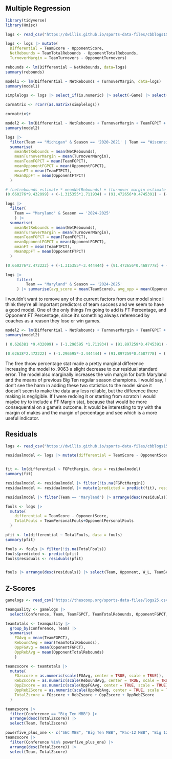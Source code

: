 ## Multiple Regression

```r
library(tidyverse)
library(Hmisc)
```

```r
logs <- read_csv("https://dwillis.github.io/sports-data-files/cbblogs1525.csv")
```

```r
logs <- logs |> mutate(
  Differential = TeamScore - OpponentScore, 
  NetRebounds = TeamTotalRebounds - OpponentTotalRebounds,
  TurnoverMargin = TeamTurnovers - OpponentTurnovers)

```


```r
rebounds <- lm(Differential ~ NetRebounds, data=logs)
summary(rebounds)
```

```r
model1 <- lm(Differential ~ NetRebounds + TurnoverMargin, data=logs)
summary(model1)
```

```r
simplelogs <- logs |> select_if(is.numeric) |> select(-Game) |> select(Differential, NetRebounds, TurnoverMargin, TeamFGPCT, TeamTotalRebounds, OpponentFGPCT, OpponentTotalRebounds, TeamFTPCT, OpponentFTPCT)
```


```r
cormatrix <- rcorr(as.matrix(simplelogs))

cormatrix$r
```

```r
model2 <- lm(Differential ~ NetRebounds + TurnoverMargin + TeamFGPCT + OpponentFGPCT, data=logs)
summary(model2)
```

```r
logs |> 
  filter(Team == "Michigan" & Season == '2020-2021' | Team == "Wisconsin" & Season == '2019-2020' | Team == "Michigan State" & Season == '2018-2019' | Team == "Michigan State" & Season == '2017-2018' | Team == 'Illinois' & Season == '2021-2022' | Team == 'Purdue' & Season == '2022-2023' | Team == 'Purdue' & Season == '2023-2024' | Team == "Michigan State" & Season == '2024-2025') |> 
  summarise(
    meanNetRebounds = mean(NetRebounds),
    meanTurnoverMargin = mean(TurnoverMargin),
    meanTeamFGPCT = mean(TeamFGPCT),
    meanOpponentFGPCT = mean(OpponentFGPCT),
    meanFT = mean(TeamFTPCT),
    MeanOppFT = mean(OpponentFTPCT)
  )
```


```r
# (netrebounds estimate * meanNetRebounds) + (turnover margin estimate * meanTurnoverMargin) + (TeamFGPCT estimate * meanTeamFGPCT) + (OpponentFGPCT estimate * meanOpponentFGPCT) + Intercept
(0.660276*9.432099) + (-1.315355*1.711934) + (91.472656*0.4745391) + (-91.705986*0.4000823) + 0.230468
```

```r
logs |> 
  filter(
    Team == "Maryland" & Season == '2024-2025'
    ) |> 
  summarise(
    meanNetRebounds = mean(NetRebounds),
    meanTurnoverMargin = mean(TurnoverMargin),
    meanTeamFGPCT = mean(TeamFGPCT),
    meanOpponentFGPCT = mean(OpponentFGPCT),
    meanFT = mean(TeamFTPCT),
    MeanOppFT = mean(OpponentFTPCT)
  )
```

```r
(0.660276*2.472222) + (-1.315355*-3.444444) + (91.472656*0.4687778) + (-91.705986*0.4150278) + 0.230468
```


```r
logs |> 
     filter(
         Team == "Maryland" & Season == '2024-2025'
     ) |> summarise(avg_score = mean(TeamScore), avg_opp = mean(OpponentScore))
```

I wouldn't want to remove any of the current factors from our model since I think they're all important predictors of team success and we seem to have a good model. One of the only things I'm going to add is FT Percentage, and Opponent FT Percentage, since it's something always referenced by coaches as a reason they lose or win games.


```r
model2 <- lm(Differential ~ NetRebounds + TurnoverMargin + TeamFGPCT + OpponentFGPCT + TeamFTPCT + OpponentFTPCT, data=logs)
summary(model2)
```




```r
( 0.626381 *9.432099) + (-1.296595 *1.711934) + (91.897259*0.4745391) + ( -92.100896 *0.4000823) + (0.7453868	* 11.244338) + (0.7160905 * -11.507524 ) +  0.410318 
```


```r
(0.62638*2.472222) + (-1.296595*-3.444444) + (91.897259*0.4687778) + ( -92.100896*0.4150278) + (11.244338 * 0.7534167	) + (-11.507524 * 0.7403611) + 0.410318 
```


The free throw percentage stat made a pretty marginal difference increasing the model to .9063 a slight decrease to our residual standard error. The model also marginally increases the win margin for both Maryland and the means of previous Big Ten regular season champions. I would say, I don't see the harm in adding these two statistics to the model since it doesn't seem to make the data any less reliable, but the difference there making is negligible. If I were redoing it or starting from scratch I would maybe try to include a FT Margin stat, because that would be more consequential on a game's outcome. It would be interesting to try with the margin of makes and the margin of percentage and see which is a more useful indicator.



## Residuals 


```r
logs <- read_csv("https://dwillis.github.io/sports-data-files/cbblogs1525.csv")
```

```r
residualmodel <- logs |> mutate(differential = TeamScore - OpponentScore, FGPctMargin = TeamFGPCT - OpponentFGPCT) 


fit <- lm(differential ~ FGPctMargin, data = residualmodel)
summary(fit)
```

```r
residualmodel <- residualmodel |> filter(!is.na(FGPctMargin))
residualmodel <- residualmodel |> mutate(predicted = predict(fit), residuals = residuals(fit))

```


```r
residualmodel |> filter(Team == 'Maryland') |> arrange(desc(residuals)) |> select(Date, Team, Opponent, W_L, differential, FGPctMargin, predicted, residuals)
```


```r
fouls <- logs |> 
  mutate(
    differential = TeamScore - OpponentScore, 
    TotalFouls = TeamPersonalFouls+OpponentPersonalFouls
  )

pfit <- lm(differential ~ TotalFouls, data = fouls)
summary(pfit)
```



```r
fouls <- fouls |> filter(!is.na(TotalFouls))
fouls$predicted <- predict(pfit)
fouls$residuals <- residuals(pfit)


fouls |> arrange(desc(residuals)) |> select(Team, Opponent, W_L, TeamScore, OpponentScore, TotalFouls, residuals) |> filter(!is.na(Opponent))
```


## Z-Scores



```r
gamelogs <- read_csv("https://thescoop.org/sports-data-files/logs25.csv") 
```


```r
teamquality <- gamelogs |> 
  select(Conference, Team, TeamFGPCT, TeamTotalRebounds, OpponentFGPCT, OpponentTotalRebounds)
```


```r
teamtotals <- teamquality |> 
  group_by(Conference, Team) |> 
  summarise(
    FGAvg = mean(TeamFGPCT), 
    ReboundAvg = mean(TeamTotalRebounds), 
    OppFGAvg = mean(OpponentFGPCT),
    OppRebAvg = mean(OpponentTotalRebounds)
    ) 
```


```r
teamzscore <- teamtotals |> 
  mutate(
    FGzscore = as.numeric(scale(FGAvg, center = TRUE, scale = TRUE)),
    RebZscore = as.numeric(scale(ReboundAvg, center = TRUE, scale = TRUE)),
    OppZscore = as.numeric(scale(OppFGAvg, center = TRUE, scale = TRUE)) * -1,
    OppRebZScore = as.numeric(scale(OppRebAvg, center = TRUE, scale = TRUE)) * -1,
    TotalZscore = FGzscore + RebZscore + OppZscore + OppRebZScore
  )  
```



```r
teamzscore |> 
  filter(Conference == "Big Ten MBB") |> 
  arrange(desc(TotalZscore)) |>
  select(Team, TotalZscore)
```

```r
powerfive_plus_one <- c("SEC MBB", "Big Ten MBB", "Pac-12 MBB", "Big 12 MBB", "ACC MBB", "Big East MBB")
teamzscore |> 
  filter(Conference %in% powerfive_plus_one) |> 
  arrange(desc(TotalZscore)) |>
  select(Team, TotalZscore)
```

